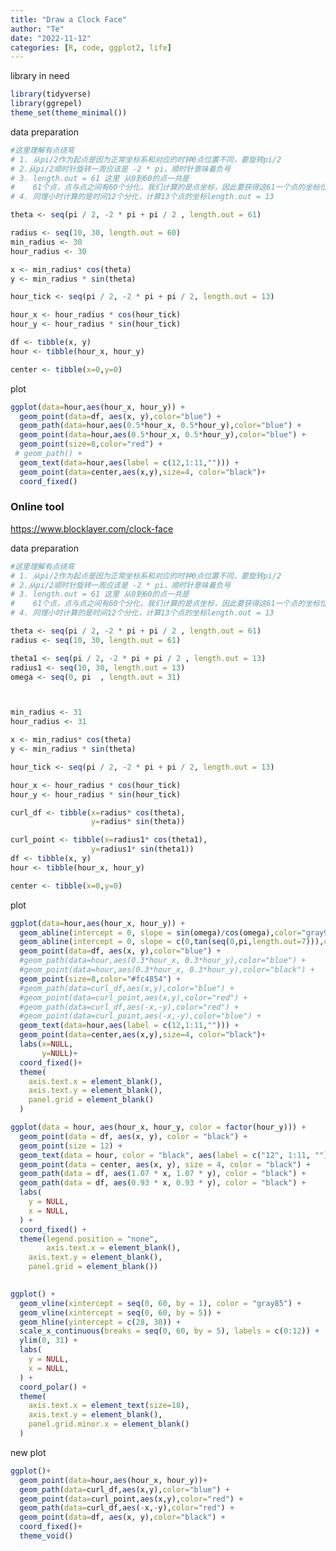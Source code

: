 ```yaml
---
title: "Draw a Clock Face"
author: "Te"
date: "2022-11-12"
categories: [R, code, ggplot2, life]
---
```


library in need

```r
library(tidyverse)
library(ggrepel)
theme_set(theme_minimal())
```

data preparation

```r
#这里理解有点绕弯
# 1. 从pi/2作为起点是因为正常坐标系和对应的时钟0点位置不同，要旋转pi/2
# 2.从pi/2顺时针旋转一周应该是 -2 * pi，顺时针意味着负号
# 3. length.out = 61 这里 从0到60的点一共是 
#    61个点，点与点之间有60个分化，我们计算的是点坐标，因此要获得这61一个点的坐标位置length.out = 61
# 4. 同理小时计算的是时间12个分化，计算13个点的坐标length.out = 13

theta <- seq(pi / 2, -2 * pi + pi / 2 , length.out = 61)

radius <- seq(10, 30, length.out = 60)
min_radius <- 30
hour_radius <- 30

x <- min_radius* cos(theta)
y <- min_radius * sin(theta)

hour_tick <- seq(pi / 2, -2 * pi + pi / 2, length.out = 13)

hour_x <- hour_radius * cos(hour_tick)
hour_y <- hour_radius * sin(hour_tick)

df <- tibble(x, y)
hour <- tibble(hour_x, hour_y)

center <- tibble(x=0,y=0)
```

plot

```r
ggplot(data=hour,aes(hour_x, hour_y)) +
  geom_point(data=df, aes(x, y),color="blue") +
  geom_path(data=hour,aes(0.5*hour_x, 0.5*hour_y),color="blue") +
  geom_point(data=hour,aes(0.5*hour_x, 0.5*hour_y),color="blue") +
  geom_point(size=8,color="red") +
 # geom_path() +
  geom_text(data=hour,aes(label = c(12,1:11,""))) +
  geom_point(data=center,aes(x,y),size=4, color="black")+
  coord_fixed()
```

### Online tool


<https://www.blocklayer.com/clock-face>


data preparation

```r
#这里理解有点绕弯
# 1. 从pi/2作为起点是因为正常坐标系和对应的时钟0点位置不同，要旋转pi/2
# 2.从pi/2顺时针旋转一周应该是 -2 * pi，顺时针意味着负号
# 3. length.out = 61 这里 从0到60的点一共是 
#    61个点，点与点之间有60个分化，我们计算的是点坐标，因此要获得这61一个点的坐标位置length.out = 61
# 4. 同理小时计算的是时间12个分化，计算13个点的坐标length.out = 13

theta <- seq(pi / 2, -2 * pi + pi / 2 , length.out = 61)
radius <- seq(10, 30, length.out = 61)

theta1 <- seq(pi / 2, -2 * pi + pi / 2 , length.out = 13)
radius1 <- seq(10, 30, length.out = 13)
omega <- seq(0, pi  , length.out = 31)



min_radius <- 31
hour_radius <- 31

x <- min_radius* cos(theta)
y <- min_radius * sin(theta)

hour_tick <- seq(pi / 2, -2 * pi + pi / 2, length.out = 13)

hour_x <- hour_radius * cos(hour_tick)
hour_y <- hour_radius * sin(hour_tick)

curl_df <- tibble(x=radius* cos(theta),
                  y=radius* sin(theta))

curl_point <- tibble(x=radius1* cos(theta1),
                  y=radius1* sin(theta1))
df <- tibble(x, y)
hour <- tibble(hour_x, hour_y)

center <- tibble(x=0,y=0)
```

plot

```r
ggplot(data=hour,aes(hour_x, hour_y)) +
  geom_abline(intercept = 0, slope = sin(omega)/cos(omega),color="gray95")+
  geom_abline(intercept = 0, slope = c(0,tan(seq(0,pi,length.out=7))),color="#ade8f4")+
  geom_point(data=df, aes(x, y),color="blue") +
  #geom_path(data=hour,aes(0.3*hour_x, 0.3*hour_y),color="blue") +
  #geom_point(data=hour,aes(0.3*hour_x, 0.3*hour_y),color="black") +
  geom_point(size=8,color="#fc4854") +
  #geom_path(data=curl_df,aes(x,y),color="blue") +
  #geom_point(data=curl_point,aes(x,y),color="red") +
  #geom_path(data=curl_df,aes(-x,-y),color="red") +
  #geom_point(data=curl_point,aes(-x,-y),color="blue") +
  geom_text(data=hour,aes(label = c(12,1:11,""))) +
  geom_point(data=center,aes(x,y),size=4, color="black")+
  labs(x=NULL,
       y=NULL)+
  coord_fixed()+
  theme(
    axis.text.x = element_blank(),
    axis.text.y = element_blank(),
    panel.grid = element_blank()
  )
```

```r
ggplot(data = hour, aes(hour_x, hour_y, color = factor(hour_y))) +
  geom_point(data = df, aes(x, y), color = "black") +
  geom_point(size = 12) +
  geom_text(data = hour, color = "black", aes(label = c("12", 1:11, ""))) +
  geom_point(data = center, aes(x, y), size = 4, color = "black") +
  geom_path(data = df, aes(1.07 * x, 1.07 * y), color = "black") +
  geom_path(data = df, aes(0.93 * x, 0.93 * y), color = "black") +
  labs(
    y = NULL,
    x = NULL,
  ) +
  coord_fixed() +
  theme(legend.position = "none",
        axis.text.x = element_blank(),
    axis.text.y = element_blank(),
    panel.grid = element_blank())
  
```

```r
ggplot() +
  geom_vline(xintercept = seq(0, 60, by = 1), color = "gray85") +
  geom_vline(xintercept = seq(0, 60, by = 5)) +
  geom_hline(yintercept = c(28, 30)) +
  scale_x_continuous(breaks = seq(0, 60, by = 5), labels = c(0:12)) +
  ylim(0, 31) +
  labs(
    y = NULL,
    x = NULL,
  ) +
  coord_polar() +
  theme(
    axis.text.x = element_text(size=18),
    axis.text.y = element_blank(),
    panel.grid.minor.x = element_blank()
  )
```
new plot
```r
ggplot()+
  geom_point(data=hour,aes(hour_x, hour_y))+
  geom_path(data=curl_df,aes(x,y),color="blue") +
  geom_point(data=curl_point,aes(x,y),color="red") +
  geom_path(data=curl_df,aes(-x,-y),color="red") +
  geom_point(data=df, aes(x, y),color="black") +
  coord_fixed()+
  theme_void()
```


